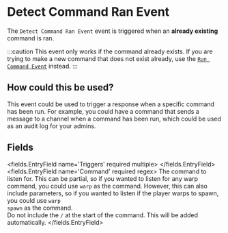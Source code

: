 
# Detect Command Ran Event 

The `Detect Command Ran Event` event is triggered when an **already existing** command is ran.

:::caution
This event only works if the command already exists. If you are trying to make a new command that does not exist already, use the [`Run Command Event`](on_run_command) instead.
:::

## How could this be used?

This event could be used to trigger a response when a specific command has been run.
For example, you could have a command that sends a message to a channel when a command has been run,
which could be used as an audit log for your admins.


## Fields

<fields.EntryField name='Triggers' required multiple>
</fields.EntryField>
<fields.EntryField name='Command' required regex>
     The command to listen for.
This can be partial, so if you wanted to listen for any warp command,
you could use <code>warp</code> as the command.
However, this can also include parameters, so if you
wanted to listen if the player warps to spawn, you could use
<code>warp spawn</code> as the command.
<br />
<Admonition type="caution">
Do not include the <code>/</code> at the start of the command.
This will be added automatically.
</Admonition>
</fields.EntryField>
